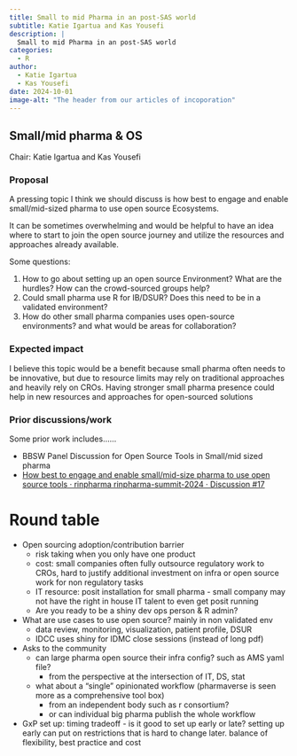 ```yaml
---
title: Small to mid Pharma in an post-SAS world
subtitle: Katie Igartua and Kas Yousefi
description: |
  Small to mid Pharma in an post-SAS world
categories:
  - R
author: 
  - Katie Igartua
  - Kas Yousefi
date: 2024-10-01
image-alt: "The header from our articles of incoporation"
---
```


## Small/mid pharma & OS

Chair: Katie Igartua and Kas Yousefi

### Proposal

A pressing topic I think we should discuss is how best to engage and enable small/mid-sized pharma to use open source Ecosystems.

It can be sometimes overwhelming and would be helpful to have an idea where to start to join the open source journey and utilize the resources and approaches already available.

Some questions:

1. How to go about setting up an open source Environment? What are the hurdles? How can the crowd-sourced groups help?
2. Could small pharma use R for IB/DSUR? Does this need to be in a validated environment?
3. How do other small pharma companies uses open-source environments? and what would be areas for collaboration?

### Expected impact

I believe this topic would be a benefit because small pharma often needs to be innovative, but due to resource limits may rely on traditional approaches and heavily rely on CROs. Having stronger small pharma presence could help in new resources and approaches for open-sourced solutions

### Prior discussions/work

Some prior work includes......

- BBSW Panel Discussion for Open Source Tools in Small/mid sized pharma 
- [How best to engage and enable small/mid-size pharma to use open source tools · rinpharma rinpharma-summit-2024 · Discussion #17](https://github.com/rinpharma/rinpharma-summit-2024/discussions/17)

# Round table

- Open sourcing adoption/contribution barrier
    - risk taking when you only have one product
    - cost: small companies often fully outsource regulatory work to CROs, hard to justify additional investment on infra or open source work for non regulatory tasks
    - IT resource: posit installation for small pharma - small company may not have the right in house IT talent to even get posit running
    - Are you ready to be a shiny dev ops person & R admin?
- What are use cases to use open source? mainly in non validated env
    - data review, monitoring, visualization, patient profile, DSUR
    - IDCC uses shiny for IDMC close sessions (instead of long pdf)
- Asks to the community
    - can large pharma open source their infra config? such as AMS yaml file?
        - from the perspective at the intersection of IT, DS, stat
    - what about a “single” opinionated workflow (pharmaverse is seen more as a comprehensive tool box)
        - from an independent body such as r consortium?
        - or can individual big pharma publish the whole workflow
- GxP set up: timing tradeoff - is it good to set up early or late? setting up early can put on restrictions that is hard to change later. balance of flexibility, best practice and cost